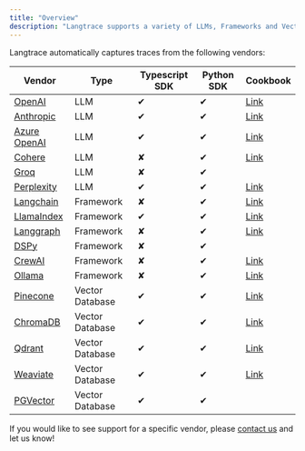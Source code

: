 ```yaml
---
title: "Overview"
description: "Langtrace supports a variety of LLMs, Frameworks and Vector databases."
---
```


Langtrace automatically captures traces from the following vendors:

| Vendor                                                                                | Type            | Typescript SDK | Python SDK | Cookbook                                                                                                                  |
| ------------------------------------------------------------------------------------- | --------------- | -------------- | ---------- | ------------------------------------------------------------------------------------------------------------------------- |
| [OpenAI](llm-tools/openai)                                                         | LLM             | &#x2714;       | &#x2714;   | [Link](https://github.com/Scale3-Labs/langtrace-recipes/blob/main/integrations/language-model/openai/starter.ipynb)       |
| [Anthropic](llm-tools/anthropic)                                                      | LLM             | &#x2714;       | &#x2714;   | [Link](https://github.com/Scale3-Labs/langtrace-recipes/blob/main/integrations/language-model/anthropic/starter.ipynb)    |
| [Azure OpenAI](llm-tools/azure-openai) | LLM             | &#x2714;       | &#x2714;   | [Link](https://github.com/Scale3-Labs/langtrace-recipes/blob/main/integrations/language-model/azure-openai/starter.ipynb) |
| [Cohere](llm-tools/cohere)                                                         | LLM             | &#x2718;       | &#x2714;   | [Link](https://github.com/Scale3-Labs/langtrace-recipes/blob/main/integrations/language-model/cohere/starter.ipynb)       |
| [Groq](https://groq.com/)                                                             | LLM             | &#x2718;       | &#x2714;   |                                                                                                                           |
| [Perplexity](https://perplexity.ai/)                                                  | LLM             | &#x2714;       | &#x2714;   | [Link](https://github.com/Scale3-Labs/langtrace-recipes/blob/main/integrations/tools/perplexity/starter.ipynb)            |
| [Langchain](llm-frameworks/langchain)                                                 | Framework       | &#x2718;       | &#x2714;   | [Link](https://github.com/Scale3-Labs/langtrace-recipes/blob/main/integrations/llm-framework/langchain/starter.ipynb)     |
| [LlamaIndex](llm-frameworks/llamaindex)                                               | Framework       | &#x2714;       | &#x2714;   | [Link](https://github.com/Scale3-Labs/langtrace-recipes/blob/main/integrations/llm-framework/llamaindex/starter.ipynb)    |
| [Langgraph](llm-frameworks/langchain)                                                 | Framework       | &#x2718;       | &#x2714;   | [Link](https://github.com/Scale3-Labs/langtrace-recipes/blob/main/integrations/llm-framework/langchain/starter.ipynb)     |
| [DSPy](llm-frameworks/dspy)                                                           | Framework       | &#x2718;       | &#x2714;   |                                                                                                                           |
| [CrewAI](llm-frameworks/crewai)                                                       | Framework       | &#x2718;       | &#x2714;   | [Link](https://github.com/Scale3-Labs/langtrace-recipes/blob/main/integrations/llm-framework/crewai/starter.ipynb)        |
| [Ollama](llm-tools/ollama)                                                            | Framework       | &#x2718;       | &#x2714;   | [Link](https://github.com/Scale3-Labs/langtrace-recipes/blob/main/integrations/tools/ollama/ollama-fashionista.ipynb)     |
| [Pinecone](vector-stores/pinecone)                                                  | Vector Database | &#x2714;       | &#x2714;   | [Link](https://github.com/Scale3-Labs/langtrace-recipes/blob/main/integrations/vector-db/pinecone/starter.ipynb)          |
| [ChromaDB](vector-stores/chromadb)                                                    | Vector Database | &#x2714;       | &#x2714;   | [Link ](https://github.com/Scale3-Labs/langtrace-recipes/blob/main/integrations/vector-db/chromadb/starter.ipynb)         |
| [Qdrant](vector-stores/qdrant)                                                        | Vector Database | &#x2714;       | &#x2714;   | [Link](https://github.com/Scale3-Labs/langtrace-recipes/blob/main/integrations/vector-db/qdrant/starter.ipynb)            |
| [Weaviate](vector-stores/weaviate)                                                    | Vector Database | &#x2714;       | &#x2714;   | [Link](https://github.com/Scale3-Labs/langtrace-recipes/blob/main/integrations/vector-db/weaviate/starter.ipynb)          |
| [PGVector](https://github.com/pgvector/pgvector/)                                     | Vector Database | &#x2714;       | &#x2714;   |                                                                                                                           |

If you would like to see support for a specific vendor, please [contact us](https://calendar.app.google/Go5gXNPcqZjAY4i47) and let us know!
